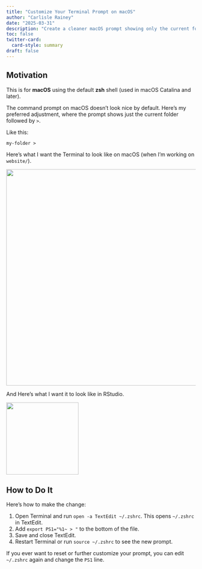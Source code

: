 ```yaml
---
title: "Customize Your Terminal Prompt on macOS"
author: "Carlisle Rainey"
date: "2025-03-31"
description: "Create a cleaner macOS prompt showing only the current folder and a `>`"
toc: false
twitter-card:
  card-style: summary
draft: false
---
```


## Motivation

This is for **macOS** using the default **zsh** shell (used in macOS Catalina and later).

The command prompt on macOS doesn't look nice by default. Here's my preferred adjustment, where the prompt shows just the current folder followed by `>`.

Like this:

```         
my-folder >
```

Here's what I want the Terminal to look like on macOS (when I'm working on `website/`).

![](images/macOS-terminal.png){fig-align="left" width="6in"}

And Here's what I want it to look like in RStudio.

![](images/rstudio-terminal-01.png){width="2in"}

## How to Do It

Here's how to make the change:

1.  Open Terminal and run `open -a TextEdit ~/.zshrc`. This opens `~/.zshrc` in TextEdit.
2.  Add `export PS1="%1~ > "` to the bottom of the file.
3.  Save and close TextEdit.
4.  Restart Terminal or run `source ~/.zshrc` to see the new prompt.

If you ever want to reset or further customize your prompt, you can edit `~/.zshrc` again and change the `PS1` line.
